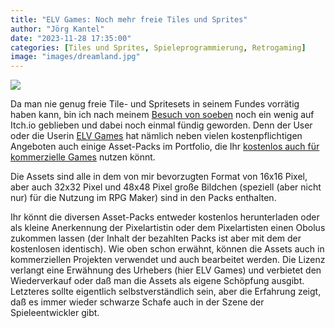 ```yaml
---
title: "ELV Games: Noch mehr freie Tiles und Sprites"
author: "Jörg Kantel"
date: "2023-11-28 17:35:00"
categories: [Tiles und Sprites, Spieleprogrammierung, Retrogaming]
image: "images/dreamland.jpg"
---
```


[![](images/dreamland-b.jpg)](https://img.itch.zone/aW1hZ2UvMTU4MzY3MC85MjUzNjgwLnBuZw==/original/4Txy0i.png)

Da man nie genug freie Tile- und Spritesets in seinem Fundes vorrätig haben kann, bin ich nach meinem [Besuch von soeben](https://kantel.github.io/posts/2023112801_doomgeon/) noch ein wenig auf Itch.io geblieben und dabei noch einmal fündig geworden. Denn der User oder die Userin [ELV Games](https://elv-games.itch.io/) hat nämlich neben vielen kostenpflichtigen Angeboten auch einige Asset-Packs im Portfolio, die Ihr [kostenlos auch für kommerzielle Games](https://itch.io/c/2049902/free-assets) nutzen könnt.

Die Assets sind alle in dem von mir bevorzugten Format von 16x16 Pixel, aber auch 32x32 Pixel und 48x48 Pixel große Bildchen (speziell (aber nicht nur) für die Nutzung im RPG Maker) sind in den Packs enthalten.

Ihr könnt die diversen Asset-Packs entweder kostenlos herunterladen oder als kleine Anerkennung der Pixelartistin oder dem Pixelartisten einen Obolus zukommen lassen (der Inhalt der bezahlten Packs ist aber mit dem der kostenlosen identisch). Wie oben schon erwähnt, können die Assets auch in kommerziellen Projekten verwendet und auch bearbeitet werden. Die Lizenz verlangt eine Erwähnung des Urhebers (hier ELV Games) und verbietet den Wiederverkauf oder daß man die Assets als eigene Schöpfung ausgibt. Letzteres sollte eigentlich selbstverständlich sein, aber die Erfahrung zeigt, daß es immer wieder schwarze Schafe auch in der Szene der Spieleentwickler gibt.